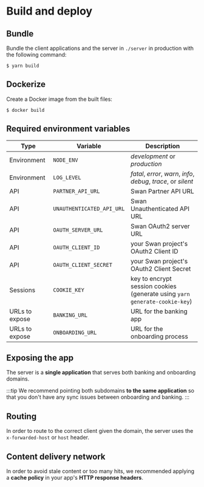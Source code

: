 
# Build and deploy

## Bundle

Bundle the client applications and the server in `./server` in production with the following command:

```console
$ yarn build
```

## Dockerize

Create a Docker image from the built files:

```console
$ docker build
```

## Required environment variables

| Type           | Variable                  | Description                                                                     |
| -------------- | ------------------------- | ------------------------------------------------------------------------------- |
| Environment    | `NODE_ENV`                | _development_ or _production_                                                   |
| Environment    | `LOG_LEVEL`               | _fatal_, _error_, _warn_, _info_, _debug_, _trace_, or _silent_                 |
| API            | `PARTNER_API_URL`         | Swan Partner API URL                                                            |
| API            | `UNAUTHENTICATED_API_URL` | Swan Unauthenticated API URL                                                    |
| API            | `OAUTH_SERVER_URL`        | Swan OAuth2 server URL                                                          |
| API            | `OAUTH_CLIENT_ID`         | your Swan project's OAuth2 Client ID                                            |
| API            | `OAUTH_CLIENT_SECRET`     | your Swan project's OAuth2 Client Secret                                        |
| Sessions       | `COOKIE_KEY`              | key to encrypt session cookies<br />(generate using `yarn generate-cookie-key`) |
| URLs to expose | `BANKING_URL`             | URL for the banking app                                                         |
| URLs to expose | `ONBOARDING_URL`          | URL for the onboarding process                                                  |

## Exposing the app

The server is a **single application** that serves both banking and onboarding domains.

<PartialExample />

:::tip
We recommend pointing both subdomains **to the same application** so that you don't have any sync issues between onboarding and banking.
:::

## Routing

In order to route to the correct client given the domain, the server uses the `x-forwarded-host` or `host` header.

## Content delivery network

In order to avoid stale content or too many hits, we recommended applying a **cache policy** in your app's **HTTP response headers**.
